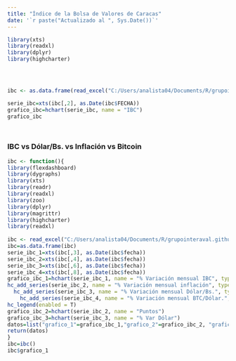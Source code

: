 ```yaml
---
title: "Índice de la Bolsa de Valores de Caracas"
date: '`r paste("Actualizado al ", Sys.Date())`'
---
```



```r

library(xts)
library(readxl)
library(dplyr)
library(highcharter)



  
ibc <- as.data.frame(read_excel("C:/Users/analista04/Documents/R/grupointeraval.github.io/ibc.xlsx",  col_types = c("date", "numeric", "numeric")))

serie_ibc=xts(ibc[,2], as.Date(ibc$FECHA))
grafico_ibc=hchart(serie_ibc, name = "IBC") 
grafico_ibc




```


### IBC vs Dólar/Bs. vs Inflación vs Bitcoin

```r
ibc <- function(){
library(flexdashboard)
library(dygraphs)
library(xts)
library(readr)
library(readxl)
library(zoo)
library(dplyr)
library(magrittr)
library(highcharter)
library(readxl)
  
ibc <- read_excel("C:/Users/analista04/Documents/R/grupointeraval.github.io/variaciones.xlsx",  col_types = c("date", "numeric", "numeric",  "numeric", "numeric",  "numeric","numeric","numeric"))
ibc=as.data.frame(ibc)
serie_ibc_1=xts(ibc[,3], as.Date(ibc$fecha))
serie_ibc_2=xts(ibc[,4], as.Date(ibc$fecha))
serie_ibc_3=xts(ibc[,6], as.Date(ibc$fecha))
serie_ibc_4=xts(ibc[,8], as.Date(ibc$fecha))
grafico_ibc_1=hchart(serie_ibc_1, name = "% Variación mensual IBC", type="line") %>% 
hc_add_series(serie_ibc_2, name = "% Variación mensual inflación", type="line")%>% 
  hc_add_series(serie_ibc_3, name = "% Variación mensual Dólar/Bs.", type="line")%>% 
    hc_add_series(serie_ibc_4, name = "% Variación mensual BTC/Dólar.", type="line")%>% 
hc_legend(enabled = T)  
grafico_ibc_2=hchart(serie_ibc_2, name = "Puntos")
grafico_ibc_3=hchart(serie_ibc_3, name = "% Var Dólar")
datos=list("grafico_1"=grafico_ibc_1,"grafico_2"=grafico_ibc_2, "grafico_3"=grafico_ibc_3)
return(datos)
}
ibc=ibc()
ibc$grafico_1
```
